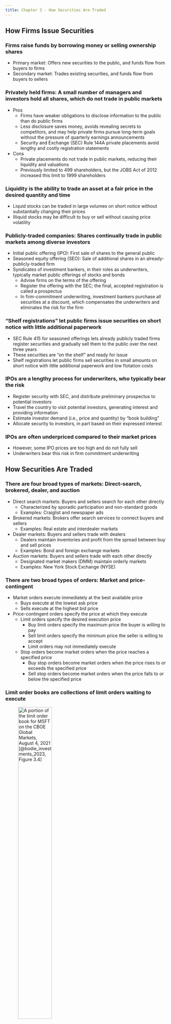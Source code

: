 ```yaml
---
title: Chapter 3 - How Securities Are Traded
---
```


## How Firms Issue Securities

### Firms raise funds by borrowing money or selling ownership shares

- Primary market: Offers new securities to the public, and funds flow from buyers to firms
- Secondary market: Trades existing securities, and funds flow from buyers to sellers

### Privately held firms: A small number of managers and investors hold all shares, which do not trade in public markets

- Pros
	- Firms have weaker obligations to disclose information to the public than do public firms
	- Less disclosure saves money, avoids revealing secrets to competitors, and may help private firms pursue long-term goals without the pressure of quarterly earnings announcements
	- Security and Exchange (SEC) Rule 144A private placements avoid lengthy and costly registration statements
- Cons
	- Private placements do not trade in public markets, reducing their liquidity and valuations
	- Previously limited to 499 shareholders, but the JOBS Act of 2012 increased this limit to 1999 shareholders

### Liquidity is the ability to trade an asset at a fair price in the desired quantity and time

- Liquid stocks can be traded in large volumes on short notice without substantially changing their prices
- Illiquid stocks may be difficult to buy or sell without causing price volatility

### Publicly-traded companies: Shares continually trade in public markets among diverse investors

- Initial public offering (IPO): First sale of shares to the general public
- Seasoned equity offering (SEO): Sale of additional shares in an already-publicly-traded firm 
- Syndicates of investment bankers, in their roles as underwriters, typically market public offerings of stocks and bonds
	- Advise firms on the terms of the offering
	- Register the offering with the SEC; the final, accepted registration is called a prospectus
	- In firm-commitment underwriting, investment bankers purchase all securities at a discount, which compensates the underwriters and eliminates the risk for the firm

### "Shelf registrations" let public firms issue securities on short notice with little additional paperwork

- SEC Rule 415 for seasoned offerings lets already publicly traded firms register securities and gradually sell them to the public over the next three years
- These securities are "on the shelf" and ready for issue
- Shelf registrations let public firms sell securities in small amounts on short notice with little additional paperwork and low flotation costs

### IPOs are a lengthy process for underwriters, who typically bear the risk

- Register security with SEC, and distribute preliminary prospectus to potential investors
- Travel the country to visit potential investors, generating interest and providing information
- Estimate investor demand (i.e., price and quantity) by "book building"
- Allocate security to investors, in part based on their expressed interest

### IPOs are often underpriced compared to their market prices

- However, some IPO prices are too high and do not fully sell
- Underwriters bear this risk in firm commitment underwriting

## How Securities Are Traded

### There are four broad types of markets: Direct-search, brokered, dealer, and auction

- Direct search markets: Buyers and sellers search for each other directly
	- Characterized by sporadic participation and non-standard goods
	- Examples: Craiglist and newspaper ads
- Brokered markets: Brokers offer search services to connect buyers and sellers
	- Examples: Real estate and interdealer markets
- Dealer markets: Buyers and sellers trade with dealers
	- Dealers maintain inventories and profit from the spread between buy and sell prices
	- Examples: Bond and foreign exchange markets
- Auction markets: Buyers and sellers trade with each other directly
	- Designated market makers (DMM) maintain orderly markets
	- Examples: New York Stock Exchange (NYSE)

### There are two broad types of orders: Market and price-contingent

- Market orders execute immediately at the best available price
	- Buys execute at the lowest ask price
	- Sells execute at the highest bid price
- Price-contingent orders specify the price at which they execute
	- Limit orders specify the desired execution price
		- Buy limit orders specify the maximum price the buyer is willing to pay
		- Sell limit orders specify the minimum price the seller is willing to accept
		- Limit orders may not immediately execute
	- Stop orders become market orders when the price reaches a specified price
		- Buy stop orders become market orders when the price rises to or exceeds the specified price
		- Sell stop orders become market orders when the price falls to or below the specified price

### Limit order books are collections of limit orders waiting to execute

![A portion of the limit order book for MSFT on the CBOE Global Markets, August 4, 2021 [@bodie_investments_2023, Figure 3.4]](./Figures/bod12665_0304.png){height=50%}

### Investors buy and sell shares via brokers, who execute trades on one of several market types

- Over-the-counter (OTC) dealer markets
	- Security dealers quote prices to buy or sell securities
	- Brokers contact dealers to facilitate trades between buyers and sellers
- Electronic communication networks (ECNs)
	- Participants electronically submit market and limit orders
	- Orders match automatically without broker intervention
	- Offers speed, anonymity, and cost advantages
- Specialist markets (largely replaced by ECNs)
	- Exchanges assign specialists to manage each security
	- Specialists maintain the limit order book, execute trades, provide liquidity, and maintain a fair and orderly market

## The Rise of Electronic Trading

### ECNs are the dominant market type...

- New regulations allowed brokers to compete, broke the hold of dealers on price information, forced market integration, and allowed smaller price increments (tick sizes)
- Technology enabled rapid price comparison and directed trades to markets with the best prices, leading to competition between markets and lower trade execution costs
- The SEC's Regulation National Market System (NMS) facilitated the electronic linkage of exchanges, creating an integrated electronic market
- Trading today is predominantly electronic, especially for stocks, with the share of electronic trading increasing significantly

<!-- ## U.S. Markets

### NYSE and NASDAQ remain the two largest U.S. stock markets...

- New York Stock Exchange (NYSE)
	- Largest U.S. stock exchange by value of listed stocks
	- Merged with Archipelago Exchange, Euronext, and American Stock Exchange (AMEX)
- National Association of Securities Dealers Automated Quotation System (NASDAQ)
	- Largest U.S. stock exchange by number of listed stocks
	- Merged with OMX Group, maintaining NASDAQ Stock Market and other stock markets in Europe
- Electronic Communication Networks (ECNs)
	- Direct Edge, BATS, and NYSE Arca are major ECNs
	- ECNs offer fully automated trading, matching orders immediately
	- Cross-market links allow high-frequency traders to exploit price discrepancies
	- Latency times are crucial, with speed being a competitive factor -->

### ...and have steadily increased their share in the U.S.

![Market share of trading in NYSE-listed shares [@bodie_investments_2023, Figure 3.6]](./Figures/bod12665_0306.png){height=50%}

## New Trading Strategies

### Electronic trading allows unique strategies

- Algorithmic trading uses computer programs to make trading decisions
	- Exploits small price discrepancies
	- Strategies include short-term trend trading and pairs trading
- High-frequency trading is a subset of algorithmic trading based on rapid decision-making
	- Trade-execution times measured in milli- or micro-seconds
	- Strategies include market-making and cross-market arbitrage
- Dark pools are trading venues that provide anonymity
	- Execute large trades without revealing intentions or reporting details
	- Controversial due to market fragmentation and liquidity impact
- Bond trading still occurs primarily in the OTC market among bond dealers

## Globalization of Stock Markets

### U.S. stock markets have about half of the worldwide stock market capitalization, but many markets are international allegiances

![The biggest stock markets in the world by domestic market capitalization [@bodie_investments_2023, Figure 3.7]](./Figures/bod12665_0307.png){height=50%}

## Trading Costs

### Trading costs are both explicit and implicit

- Explicit costs include fees and commissions
	- Full-service brokers provide a wide range of services and advice
	- Discount brokers provide "no-frills" services at lower costs
- Implicit costs include bid-ask spreads and price concessions for large orders
	- Bid-ask spreads compensate for providing liquidity and facing adverse selection
	- Spreads are wider for stocks with smaller market capitalization, lower liquidity, and limited analyst coverage 
	- To trade large orders, buyers and sellers may need to accept less attractive prices

## Buying on Margin

### Investors can access debt financing with "broker’s call loans"

- "Buying on margin" is borrowing part of the purchase price of the stock
- The *margin* is the portion of the purchase price contributed by the investor, where 
$$
\text{Margin} = \frac{\text{Equity in account}}{\text{Value of stock}}
$$
- The *initial margin* requirement is 50%, set by the Board of Governors of the Federal Reserve System
- The *maintenance margin* is the minimum equity that investors must keep in the margin account
- A *margin call* occurs if the margin falls below the maintenance level

<!-- TODO Add several margin problems -->

## Short Sales

### Short sales let an investor profit from security price declines by selling high and *then* buying low 

- Investor borrows a stock from a broker and then sells it, expecting to repurchase it at a lower price
- Short sale proceeds must be kept on account with the broker, per exchange rules
- Investor "covers the short position" by purchasing a share and returning it (plus any dividends paid during the short sale)

### Comparison of cash flows from long and short positions

![Cash flows from purchasing versus short-selling shares of stock [@bodie_investments_2023, Table 3.2]](./Figures/table_0302.png){height=50%}

<!-- TODO Add several short sale problems -->

## Regulation of Securities Markets

### A handful of laws and organizations regulate U.S. securities markets {.allowframebreaks}

- The Securities Act of 1933 mandates disclosure for new issues
- The Securities and Exchange Act of 1934
	- Establishes the SEC to administer the 1933 act
	- Extends the disclosure mandate to existing issues
	- Empowers the SEC to register and regulate
- The Securities Investor Protection Act of 1970 protects investors from brokerage failures
- State laws known as *blue sky laws* give investors clearer views of investments
- The Sarbanes-Oxley Act responds to accounting scandals that occurred from 2000 to 2002
	- Public Company Accounting Oversight Board
	- Independent financial experts must serve on audit committees
	- CEOs and CFOs must personally certify financial reports
	- Auditors cannot provide several other services to clients
	- Boards must have independent directors
- Organizations that *self* regulate
	- Financial Industry Regulatory Authority (FINRA)
	- Chartered Financial Analyst (CFA) Institute

### Regulations prohibit trading on inside information

- Officers, directors, and major stockholders must report all transactions in their firm’s stock
- Still, we have evidence that insiders exploit their knowledge
	- Well-publicized convictions of principals in insider trading schemes
	- Considerable evidence of leakage
	- Insider trades earn abnormal returns


### Summary from @bodie_investments_2023 {.appendix}

![](./Figures/summary_03.png){height=75%}
